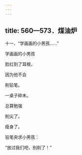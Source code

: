```yaml
---
---
---
```

title: 560—573．煤油炉
---



十一、“学画画的小男孩……”


学画画的小男孩

脸红到了耳根，

因为他不会

削铅笔。

一桌子碎末。

总算勉强

削尖了。

瘦身了。

铅笔央求小男孩：

“放过我们吧，别削了！”
